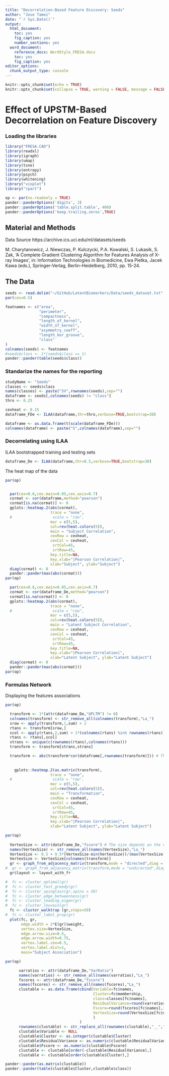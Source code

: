 ```yaml
---
title: "Decorrelation-Based Feature Discovery: Seeds"
author: "Jose Tamez"
date: "`r Sys.Date()`"
output:
  html_document: 
    toc: yes
    fig_caption: yes
    number_sections: yes
  word_document: 
    reference_docx: WordStyle_FRESA.docx
    toc: yes
    fig_caption: yes
editor_options:
  chunk_output_type: console
---
```


```r

knitr::opts_chunk$set(echo = TRUE)
knitr::opts_chunk$set(collapse = TRUE, warning = FALSE, message = FALSE,comment = "#>")

```


# Effect of UPSTM-Based Decorrelation on Feature Discovery


### Loading the libraries

```r
library("FRESA.CAD")
library(readxl)
library(igraph)
library(umap)
library(tsne)
library(entropy)
library(psych)
library(whitening)
library("vioplot")
library("rpart")

op <- par(no.readonly = TRUE)
pander::panderOptions('digits', 3)
pander::panderOptions('table.split.table', 400)
pander::panderOptions('keep.trailing.zeros',TRUE)

```

## Material and Methods

Data Source 
https://archive.ics.uci.edu/ml/datasets/seeds


M. Charytanowicz, J. Niewczas, P. Kulczycki, P.A. Kowalski, S. Lukasik, S. Zak, 'A Complete Gradient Clustering Algorithm for Features Analysis of X-ray Images', in: Information Technologies in Biomedicine, Ewa Pietka, Jacek Kawa (eds.), Springer-Verlag, Berlin-Heidelberg, 2010, pp. 15-24.


## The Data

```r
seeds <- read.delim("~/GitHub/LatentBiomarkers/Data/seeds_dataset.txt", header=FALSE)
par(cex=0.5)

featnames <- c("area",
               "perimeter",
               "compactness",
               "length_of_kernel",
               "width_of_kernel",
               "asymmetry_coeff",
               "length_ker_groove",
               "class"
)
colnames(seeds) <- featnames
#seeds$class <- 1*(seeds$class == 1)
pander::pander(table(seeds$class))

```


### Standarize the names for the reporting

```r
studyName <- "Seeds"
classes <- seeds$class
names(classes) <- paste("SV",rownames(seeds),sep="")
dataframe <- seeds[,colnames(seeds) != "class"]
thro <- 0.25

cexheat <- 0.15
dataframe_FDe <- ILAA(dataframe,thr=thro,verbose=TRUE,bootstrap=30)

dataframe <- as.data.frame(t(scale(dataframe_FDe)))
colnames(dataframe) <- paste("S",colnames(dataframe),sep="")


```


###  Decorrelating using ILAA

ILAA bootstrapped training and testing sets

```r
dataframe_De <- ILAA(dataframe,thr=0.5,verbose=TRUE,bootstrap=30)

```

The heat map of the data

```r
par(op)


  par(cex=0.6,cex.main=0.85,cex.axis=0.7)
  cormat <- cor(dataframe,method="pearson")
  cormat[is.na(cormat)] <- 0
  gplots::heatmap.2(abs(cormat),
                    trace = "none",
  #                  scale = "row",
                    mar = c(5,5),
                    col=rev(heat.colors(5)),
                    main = "Subject Correlation",
                    cexRow = cexheat,
                    cexCol = cexheat,
                     srtCol=45,
                     srtRow=45,
                    key.title=NA,
                    key.xlab="|Pearson Correlation|",
                    xlab="Subject", ylab="Subject")
  diag(cormat) <- 0
  pander::pander(max(abs(cormat)))
par(op)

  par(cex=0.6,cex.main=0.85,cex.axis=0.7)
  cormat <- cor(dataframe_De,method="pearson")
  cormat[is.na(cormat)] <- 0
  gplots::heatmap.2(abs(cormat),
                    trace = "none",
  #                  scale = "row",
                    mar = c(5,5),
                    col=rev(heat.colors(5)),
                    main = "Latent Subject Correlation",
                    cexRow = cexheat,
                    cexCol = cexheat,
                     srtCol=45,
                     srtRow=45,
                    key.title=NA,
                    key.xlab="|Pearson Correlation|",
                    xlab="Latent Subject", ylab="Latent Subject")
  diag(cormat) <- 0
  pander::pander(max(abs(cormat)))
par(op)


```



### Formulas Network

Displaying the features associations

```r
par(op)

  transform <- 1*(attr(dataframe_De,"UPLTM") != 0)
  colnames(transform) <- str_remove_all(colnames(transform),"La_")
  srow <- apply(transform,1,sum) > 2
  rtans <- transform[srow,]
  scol <- apply(rtans,2,sum) > 1*(colnames(rtans) %in% rownames(rtans))
  rtans <- rtans[,scol]
  strans <- unique(c(rownames(rtans),colnames(rtans)))
  transform <- transform[strans,strans]

  transform <- abs(transform*cor(dataframe[,rownames(transform)])) # The weights are proportional to the observed correlation
  
  
    gplots::heatmap.2(as.matrix(transform),
                    trace = "none",
  #                  scale = "row",
                    mar = c(5,5),
                    col=rev(heat.colors(5)),
                    main = "Transformation",
                    cexRow = cexheat,
                    cexCol = cexheat,
                     srtCol=45,
                     srtRow=45,
                    key.title=NA,
                    key.xlab="|Pearson Correlation|",
                    xlab="Latent Subject", ylab="Latent Subject")

par(op)
  
  VertexSize <- attr(dataframe_De,"fscore") # The size depends on the variable independence relevance (fscore)
  names(VertexSize) <- str_remove_all(names(VertexSize),"La_")
  VertexSize <- 0.5 + 9.5*(VertexSize-min(VertexSize))/(max(VertexSize)-min(VertexSize)) # Normalization
  VertexSize <- VertexSize[colnames(transform)]
  gr <- graph_from_adjacency_matrix(transform,mode = "directed",diag = FALSE,weighted=TRUE)
#  gr <- graph_from_adjacency_matrix(transform,mode = "undirected",diag = FALSE,weighted=TRUE)
  gr$layout <- layout_with_fr

#  fc <- cluster_optimal(gr)
#  fc <- cluster_fast_greedy(gr)
#  fc <- cluster_spinglass(gr,spins = 50)
#  fc <- cluster_edge_betweenness(gr)
#  fc <- cluster_leading_eigen(gr)
#  fc <- cluster_louvain(gr)
  fc <- cluster_walktrap (gr,steps=50)
#  fc <- cluster_label_prop(gr)
  plot(fc, gr,
       edge.width = 2*E(gr)$weight,
       vertex.size=VertexSize,
       edge.arrow.size=0.5,
       edge.arrow.width=0.75,
       vertex.label.cex=0.5,
       vertex.label.dist=1,
       main="Subject Association")

par(op)

      varratios <- attr(dataframe_De,"VarRatio")
      names(varratios) <- str_remove_all(names(varratios),"La_")
      fscores <- attr(dataframe_De,"fscore") 
      names(fscores) <- str_remove_all(names(fscores),"La_")
      clustable <- as.data.frame(cbind(Variable=fc$names,
                                       Cluster=fc$membership,
                                       class=classes[fc$names],
                                       ResidualVariance=round(varratios[fc$names],3),
                                       Fscore=round(fscores[fc$names],3),
                                       VertexSize=round(VertexSize[fc$names],3)
                                       )
                                 )
      rownames(clustable) <- str_replace_all(rownames(clustable),"__","_")
      clustable$Variable <- NULL
      clustable$Cluster <- as.integer(clustable$Cluster)
      clustable$ResidualVariance <- as.numeric(clustable$ResidualVariance)
      clustable$Fscore <- as.numeric(clustable$Fscore)
      clustable <- clustable[order(-clustable$ResidualVariance),]
      clustable <- clustable[order(clustable$Cluster),]

pander::pander(as.matrix(clustable))
pander::pander(table(clustable$Cluster,clustable$class))

```


